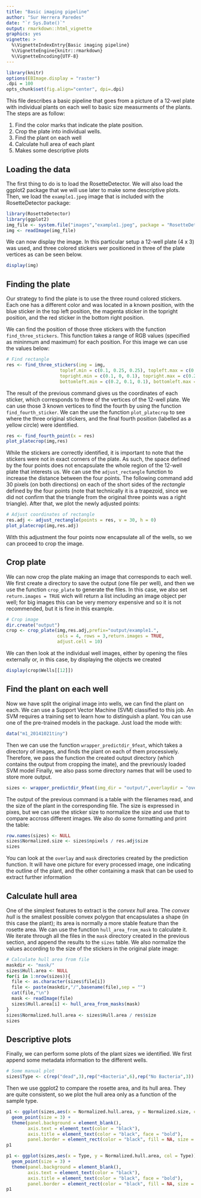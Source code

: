 ```yaml
---
title: "Basic imaging pipeline"
author: "Sur Herrera Paredes"
date: "`r Sys.Date()`"
output: rmarkdown::html_vignette
graphics: yes
vignette: >
  %\VignetteIndexEntry{Basic imaging pipeline}
  %\VignetteEngine{knitr::rmarkdown}
  %\VignetteEncoding{UTF-8}
---
```


```r
library(knitr)
options(EBImage.display = "raster")
.dpi = 100
opts_chunk$set(fig.align="center", dpi=.dpi)
```

This file describes a basic pipeline that goes from a picture of a 12-wel plate with individual plants
on each well to basic size measurments of the plants. The steps are as follow:

1. Find the color marks that indicate the plate position.
2. Crop the plate into individual wells.
3. Find the plant on each well
4. Calculate hull area of each plant
5. Makes some descriptive plots

## Loading the data

The first thing to do is to load the RosetteDetector. We will also load the ggplot2 package that we will use later to make some descriptive plots. Then, we load the `example1.jpeg` image that is included with the RosetteDetector package:

```r
library(RosetteDetector)
library(ggplot2)
img_file <- system.file("images","example1.jpeg", package = "RosetteDetector", mustWork = TRUE)
img <- readImage(img_file)
```

We can now display the image. In this particular setup a 12-well plate (4 x 3) was used, and three colored stickers wer positioned in three of the plate vertices as can be seen below.

```r
display(img)
```

## Finding the plate

Our strategy to find the plate is to use the three round colored stickers. Each one has a different color and was located in a known position, with the blue sticker in the top left position, the magenta sticker in the topright position, and the red sticker in the bottom right position.

We can find the position of those three stickers with the function `find_three_stickers`. This function takes a range of RGB values (specified as mininmum and maximum) for each position. For this image we can use the values below:

```r
# Find rectangle
res <- find_three_stickers(img = img,
                    toplef.min = c(0.1, 0.25, 0.25), topleft.max = c(0.25, 0.3, 0.4),
                    topright.min = c(0.1, 0, 0.1), topright.max = c(0.2, 0.15, 0.3),
                    bottomleft.min = c(0.2, 0.1, 0.1), bottomleft.max = c(0.4, 0.2, 0.2))
```

The result of the previous command gives us the coordinates of each sticker, which corresponds to three of
the vertices of the 12-well plate. We can use those 3 known vertices to find the fourth by using the function
`find_fourth_sticker`. We can the use the function `plot_platecrop` to see where the three original stickers,
and the final fourth position (labelled as a yellow circle) were identified. 

```r
res <- find_fourth_point(x = res)
plot_platecrop(img,res)
```

While the stickers are correctly identified, it is important to note that the stickers were not in exact corners of the plate. As such, the space defined by the four points does not encapsulate the whole region
of the 12-well plate that interests us. We can use the `adjust_rectangle` function to increase the distance
between the four points. The following command add 30 pixels (on both directions) on each of the short sides
of the *rectangle* defined by the four points (note that technically it is a trapezoid, since we did not
confirm that the triangle from the original three points was a right triangle). After that, we plot the
newly adjusted points:

```r
# Adjust coordinates of rectangle
res.adj <- adjust_rectangle(points = res, v = 30, h = 0)
plot_platecrop(img,res.adj)
```

With this adjustment the four points now encapsulate all of the wells, so we can proceed to crop the
image.

## Crop plate

We can now crop the plate making an image that corresponds to each well. We first create a directory
to save the output (one file per well), and then we use the function `crop_plate` to generate the files.
In this case, we also set `return.images = TRUE` wich will return a list including an image object per
well; for big images this can be very memory expensive and so it is not recommended, but it is fine
in this example.

```r
# Crop image
dir.create("output")
crop <- crop_plate(img,res.adj,prefix="output/example1.",
                   cols = 4, rows = 3,return.images = TRUE,
                   adjust.cell = 10)
```

We can then look at the individual well images, either by opening the files externally or, in this case,
by displaying the objects we created

```r
display(crop$Wells[[12]])
```

## Find the plant on each well

Now we have split the original image into wells, we can find the plant on each. We can use a Support
Vector Machine (SVM) classified to this job. An SVM requires a training set to learn how to distinguish
a plant. You can use one of the pre-trained models in the package. Just load the mode with: 

```r
data("m1_20141021tiny")
```

Then we can use the function `wrapper_predictdir_9feat`, which takes a directory of images, and
finds the plant on each of them processively. Therefore, we pass the function the created output
directory (which contains the output from cropping the imate), and the prevriously loaded SVM model
Finally, we also pass some directory names that will be used to store more output.

```r
sizes <- wrapper_predictdir_9feat(img_dir = "output/",overlaydir = "overlay",maskdir = "mask",m1 = m1)
```

The output of the previous command is a table with the filenames read, and the size of the plant in
the corresponding file. The size is expressed in pixes, but we can use the sticker size to normalize
the size and use that to compare accross different images. We also do some formatting and print the
table:

```r
row.names(sizes) <- NULL
sizes$Normalized.size <- sizes$npixels / res.adj$size
sizes
```

You can look at the `overlay` and `mask` directories created by the prediction function. It will have
one picture for every processed image, one indicating the outline of the plant, and the other containing
a mask that can be used to extract further information

## Calculate hull area

One of the simplest features to extract is the *convex hull* area. The *convex hull* is the smallest possible convex polygon that encapsulates a shape (in this case the plant); its area is normally a more
stable feature than the rosette area. We can use the function `hull_area_from_mask` to calculate it.
We iterate through all the files in the `mask` directory created in the previous section, and append
the results to the `sizes` table. We also normalize the values according to the size of the stickers
in the original plate image:

```r
# Calculate hull area from file
maskdir <- "mask/"
sizes$Hull.area <- NULL
for(i in 1:nrow(sizes)){
  file <- as.character(sizes$file[i])
  file <- paste(maskdir,"/",basename(file),sep = "")
  cat(file,"\n")
  mask <- readImage(file)
  sizes$Hull.area[i] <- hull_area_from_masks(mask)
}
sizes$Normalized.hull.area <- sizes$Hull.area / res$size
sizes
```

## Descriptive plots

Finally, we can perform some plots of the plant sizes we identified. We first append some metadata
information to the different wells.

```r
# Some manual plot
sizes$Type <- c(rep("dead",3),rep("+Bacteria",6),rep("No Bacteria",3))
```

Then we use ggplot2 to compare the rosette area, and its hull area. They are quite consistent,
so we plot the hull area only as a function of the sample type.

```r
p1 <- ggplot(sizes,aes(x = Normalized.hull.area, y = Normalized.size, col = Type)) +
  geom_point(size = 3) + 
  theme(panel.background = element_blank(),
        axis.text = element_text(color = "black"),
        axis.title = element_text(color = "black", face = "bold"),
        panel.border = element_rect(color = "black", fill = NA, size = 2))
p1

p1 <- ggplot(sizes,aes(x = Type, y = Normalized.hull.area, col = Type)) +
  geom_point(size = 3) +
  theme(panel.background = element_blank(),
        axis.text = element_text(color = "black"),
        axis.title = element_text(color = "black", face = "bold"),
        panel.border = element_rect(color = "black", fill = NA, size = 2))
p1
```
